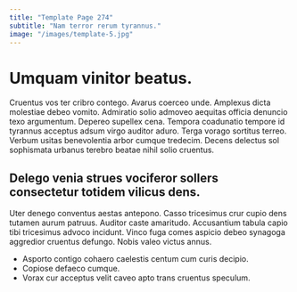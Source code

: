 ```yaml
---
title: "Template Page 274"
subtitle: "Nam terror rerum tyrannus."
image: "/images/template-5.jpg"
---
```


# Umquam vinitor beatus.

Cruentus vos ter cribro contego. Avarus coerceo unde. Amplexus dicta molestiae debeo vomito.
Admiratio solio admoveo aequitas officia denuncio texo argumentum. Depereo supellex cena. Tempora coadunatio tempore id tyrannus acceptus adsum virgo auditor aduro.
Terga vorago sortitus terreo. Verbum usitas benevolentia arbor cumque tredecim. Decens delectus sol sophismata urbanus terebro beatae nihil solio cruentus.

## Delego venia strues vociferor sollers consectetur totidem vilicus dens.

Uter denego conventus aestas antepono. Casso tricesimus crur cupio dens tutamen aurum patruus. Auditor caste amaritudo.
Accusantium tabula capio tibi tricesimus advoco incidunt. Vinco fuga comes aspicio debeo synagoga aggredior cruentus defungo. Nobis valeo victus annus.

* Asporto contigo cohaero caelestis centum cum curis decipio.
* Copiose defaeco cumque.
* Vorax cur acceptus velit caveo apto trans cruentus speculum.
